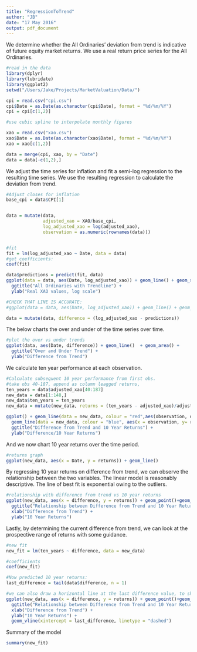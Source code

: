 ```yaml
---
title: "RegressionToTrend"
author: "JB"
date: "17 May 2016"
output: pdf_document
---
```


We determine whether the All Ordinaries' deviation from trend is indicative of future equity market returns. We use a real return price series for the All Ordinaries.

```r
#read in the data
library(dplyr)
library(lubridate)
library(ggplot2)
setwd("/Users/Jake/Projects/MarketValuation/Data/")

cpi = read.csv("cpi.csv")
cpi$Date = as.Date(as.character(cpi$Date), format = "%d/%m/%Y")
cpi = cpi[c(1,2)]

#use cubic spline to interpolate monthly figures

xao = read.csv("xao.csv")
xao$Date = as.Date(as.character(xao$Date), format = "%d/%m/%Y")
xao = xao[c(1,2)]

data = merge(cpi, xao, by = "Date")
data = data[-c(1,2),]
```

We adjust the time series for inflation and fit a semi-log regression to the resulting time series. We use the resulting regression to calculate the deviation from trend.


```r
#Adjust closes for inflation
base_cpi = data$CPI[1]


data = mutate(data, 
              adjusted_xao = XAO/base_cpi,
              log_adjusted_xao = log(adjusted_xao),
              observation = as.numeric(rownames(data)))


#fit
fit = lm(log_adjusted_xao ~ Date, data = data)
#get coefficients:
coef(fit)

data$predictions = predict(fit, data)
ggplot(data = data, aes(Date, log_adjusted_xao)) + geom_line() + geom_smooth(method = 'lm', se = FALSE) +
  ggtitle("All Ordinaries with Trendline") +
  ylab("Real XAO values, log scale")

#CHECK THAT LINE IS ACCURATE:
#ggplot(data = data, aes(Date, log_adjusted_xao)) + geom_line() + geom_abline(intercept = coef(fit)[1], slope = coef(fit)[2])

data = mutate(data, difference = (log_adjusted_xao - predictions))

```

The below charts the over and under of the time series over time.

```r
#plot the over vs under trends
ggplot(data, aes(Date, difference)) + geom_line()  + geom_area() +
  ggtitle("Over and Under Trend") +
  ylab("Difference from Trend")
```

We calculate ten year performance at each observation.

```r
#Calculate subsequent 10 year performance from first obs.
#take obs 40-187, append as column leagged returns, 
ten_years = data$adjusted_xao[40:187]
new_data = data[1:148,]
new_data$ten_years = ten_years
new_data = mutate(new_data, returns = (ten_years - adjusted_xao)/adjusted_xao)

ggplot() + geom_line(data = new_data, colour = "red",aes(observation, difference)) + 
  geom_line(data = new_data, colour = "blue", aes(x = observation, y= returns-1)) +
  ggtitle("Difference from Trend and 10 Year Returns") +
  ylab("Difference/10 Year Returns")
```

And we now chart 10 year returns over the time period. 

```r
#returns graph
ggplot(new_data, aes(x = Date, y = returns)) + geom_line()
```

By regressing 10 year returns on difference from trend, we can observe the relationship between the two variables. The linear model is reasonably descriptive. The line of best fit is exponential owing to the outliers.


```r
#relationship with difference from trend vs 10 year returns
ggplot(new_data, aes(x = difference, y = returns)) + geom_point()+geom_smooth(method = lm) +
  ggtitle("Relationship between Difference from Trend and 10 Year Returns") +
  xlab("Difference from Trend") +
  ylab("10 Year Returns")
```

Lastly, by determining the current difference from trend, we can look at the prospective range of returns with some guidance.

```r
#new fit
new_fit = lm(ten_years ~ difference, data = new_data)

#coefficients
coef(new_fit)

#Now predicted 10 year returns:
last_difference = tail(data$difference, n = 1)

#we can also draw a horizontal line at the last difference value, to show where we stand.
ggplot(new_data, aes(x = difference, y = returns)) + geom_point()+geom_smooth(method = lm) +
  ggtitle("Relationship between Difference from Trend and 10 Year Returns") +
  xlab("Difference from Trend") +
  ylab("10 Year Returns") +
  geom_vline(xintercept = last_difference, linetype = "dashed")

```

Summary of the model

```r
summary(new_fit)
```